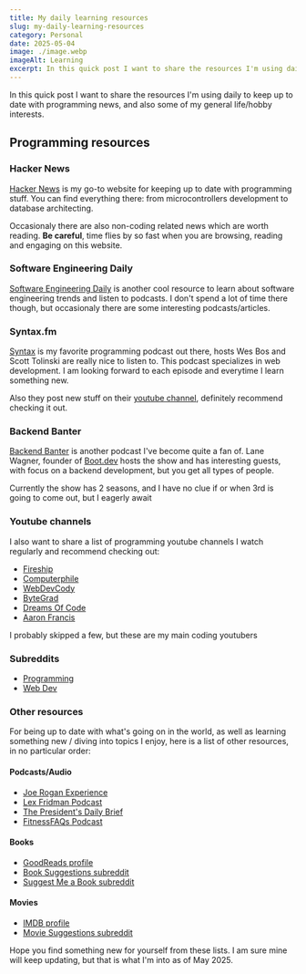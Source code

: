 ```yaml
---
title: My daily learning resources
slug: my-daily-learning-resources
category: Personal
date: 2025-05-04
image: ./image.webp
imageAlt: Learning
excerpt: In this quick post I want to share the resources I'm using daily to keep up to date with programming ne...
---
```


In this quick post I want to share the resources I'm using daily to keep up to date with programming news, and also some of my general life/hobby interests.

## Programming resources

### Hacker News

[Hacker News](https://news.ycombinator.com/) is my go-to website for keeping up to date with programming stuff. You can find everything there: from microcontrollers development to database architecting.

Occasionaly there are also non-coding related news which are worth reading. **Be careful**, time flies by so fast when you are browsing, reading and engaging on this website.

### Software Engineering Daily

[Software Engineering Daily](https://softwareengineeringdaily.com/) is another cool resource to learn about software engineering trends and listen to podcasts. I don't spend a lot of time there though, but occasionaly there are some interesting podcasts/articles.

### Syntax.fm

[Syntax](https://syntax.fm/) is my favorite programming podcast out there, hosts Wes Bos and Scott Tolinski are really nice to listen to. This podcast specializes in web development. I am looking forward to each episode and everytime I learn something new.

Also they post new stuff on their [youtube channel](https://www.youtube.com/@syntaxfm), definitely recommend checking it out.

### Backend Banter

[Backend Banter](https://open.spotify.com/show/35trT95UkRVCkEb6tXndpF?si=75c6bae897a1438f) is another podcast I've become quite a fan of. Lane Wagner, founder of [Boot.dev](https://www.boot.dev/) hosts the show and has interesting guests, with focus on a backend development, but you get all types of people.

Currently the show has 2 seasons, and I have no clue if or when 3rd is going to come out, but I eagerly await

### Youtube channels

I also want to share a list of programming youtube channels I watch regularly and recommend checking out:

- [Fireship](https://www.youtube.com/@Fireship)
- [Computerphile](https://www.youtube.com/@Computerphile)
- [WebDevCody](https://www.youtube.com/@WebDevCody)
- [ByteGrad](https://www.youtube.com/@ByteGrad)
- [Dreams Of Code](https://www.youtube.com/@dreamsofcode)
- [Aaron Francis](https://www.youtube.com/@aarondfrancis)

I probably skipped a few, but these are my main coding youtubers

### Subreddits

- [Programming](https://www.reddit.com/r/programming/)
- [Web Dev](https://www.reddit.com/r/webdev/)

### Other resources

For being up to date with what's going on in the world, as well as learning something new / diving into topics I enjoy, here is a list of other resources, in no particular order:

#### Podcasts/Audio

- [Joe Rogan Experience](https://open.spotify.com/show/4rOoJ6Egrf8K2IrywzwOMk?si=9d5567bced0d49b9)
- [Lex Fridman Podcast](https://open.spotify.com/show/2MAi0BvDc6GTFvKFPXnkCL?si=18d58cbd5b284ef6)
- [The President's Daily Brief](https://open.spotify.com/show/6VpV9ZlbQTzMngKilhJlZs?si=3f0bfccf904c4249)
- [FitnessFAQs Podcast](https://open.spotify.com/show/3Im5CWXXi9wfcQIyr0grPD?si=7a0a2af77b6d4f36)

#### Books

- [GoodReads profile](https://www.goodreads.com/v_mokhun)
- [Book Suggestions subreddit](https://www.reddit.com/r/booksuggestions/)
- [Suggest Me a Book subreddit](https://www.reddit.com/r/suggestmeabook/)

#### Movies

- [IMDB profile](https://www.imdb.com/user/ur156176697)
- [Movie Suggestions subreddit](https://www.reddit.com/r/MovieSuggestions/)

Hope you find something new for yourself from these lists. I am sure mine will keep updating, but that is what I'm into as of May 2025.
